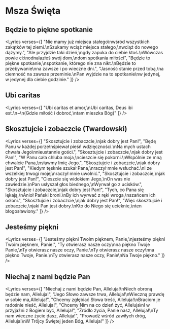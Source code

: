 
# Msza Święta

## Będzie to piękne spotkanie
<Lyrics verses={[
  "Nie mamy już miejsca stałego\nwśród wszystkich zakątków tej ziemi.\nSzukamy wciąż miejsca stałego,\nwciąż do nowego dążymy.",
  "Ale przyjdzie taki dzień,\ngdy zapuka do ciebie ktoś.\nWówczas powie ci:\nodnalazłeś swój dom,\ndom spotkania miłości",
  "Będzie to piękne spotkanie,\nspotkanie, którego nie zna nikt.\nBędzie to przebywanie\nna zawsze i po wieczne dni.",
  "Jasność stanie przed tobą,\na ciemność na zawsze przeminie.\nPan wyjdzie na to spotkanie\nw jedynej, w jedynej dla ciebie godzinie."
]} />

## Ubi caritas
<Lyrics verses={[
  "Ubi caritas et amor,\nUbi caritas, Deus ibi est.\n~\n(Gdzie miłość i dobroć,\ntam mieszka Bóg)"
]} />

## Skosztujcie i zobaczcie (Twardowski)
<Lyrics verses={[
  "Skosztujcie i zobaczcie,\njak dobry jest Pan!",
  "Będę Panu w każdej porze\nśpiewał pieśń wdzięczności.\nNa mych ustach chwała Jego\nnieustannie gości.",
  "Skosztujcie i zobaczcie,\njak dobry jest Pan!",
  "W Panu cała chluba moja,\ncieszcie się pokorni.\nWspólnie ze mną chwalcie Pana,\nsławmy Imię Jego.",
  "Skosztujcie i zobaczcie,\njak dobry jest Pan!",
  "Kiedym tęsknie szukał Pana,\nraczył mnie wsłuchać.\nI ze wszelkiej trwogi mojej\nraczył mnie uwolnić.",
  "Skosztujcie i zobaczcie,\njak dobry jest Pan!",
  "Cieszcie się widokiem Jego,\nOn was nie zawiedzie.\nPan usłyszał głos biednego,\nWyrwał go z ucisków.",
  "Skosztujcie i zobaczcie,\njak dobry jest Pan!",
  "Tych, co Pana się lękają,\nAnioł Pański broni.\nBy ich wyrwać z ręki wroga,\nszańcem ich osłoni.",
  "Skosztujcie i zobaczcie,\njak dobry jest Pan!",
  "Więc skosztujcie i zobaczcie,\njaki Pan jest dobry.\nKto do Niego się ucieknie,\nten błogosławiony."
]} />

## Jesteśmy piękni
<Lyrics verses={[
  "Jesteśmy piękni Twoim pięknem, Panie,\njesteśmy piękni Twoim pięknem, Panie.",
  "Ty otwierasz nasze oczy\nna piękno Twoje Panie,\nTy otwierasz nasze oczy, Panie.\nTy otwierasz nasze oczy\nna piękno Twoje, Panie.\nTy otwierasz nasze oczy, Panie\nNa Twoje piękno."
]} />

## Niechaj z nami będzie Pan
<Lyrics verses={[
  "Niechaj z nami będzie Pan, Alleluja!\nNiech obroną będzie nam, Alleluja!",
  "Jego Słowo zawsze trwa, Alleluja!\nWieczną prawdę w sobie ma,Alleluja!",
  "Chcemy zgłębiać Słowa treść, Alleluja!\nBraciom je radośnie nieść, Alleluja!",
  "Chcemy Nim na co dzień żyć, Alleluja\nI w przyjaźni z Bogiem być, Alleluja!",
  "Źródło życia, Panie nasz, Alleluja!\nTy nam wieczne życie dasz, Alleluja!",
  "Prowadź wśród zawiłych dróg, Alleluja!\nW Trójcy Świętej jeden Bóg, Alleluja!"
]} />


